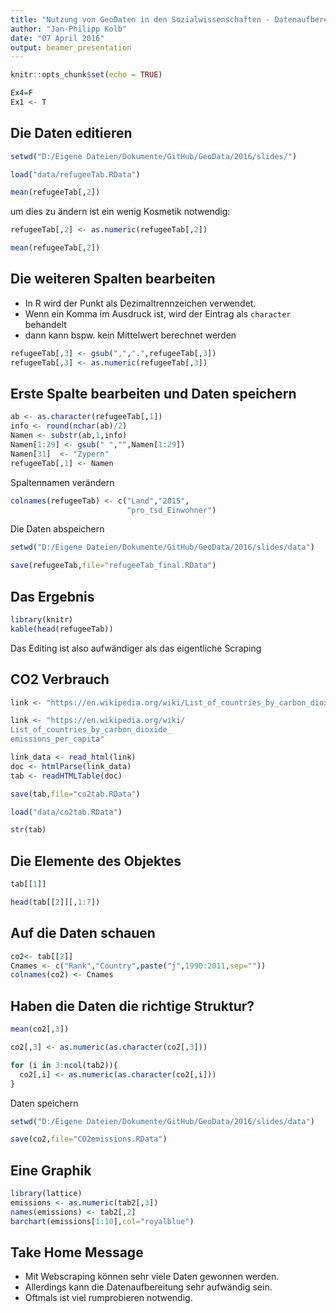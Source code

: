```yaml
---
title: "Nutzung von GeoDaten in den Sozialwissenschaften - Datenaufbereitung"
author: "Jan-Philipp Kolb"
date: "07 April 2016"
output: beamer_presentation
---
```


```r
knitr::opts_chunk$set(echo = TRUE)
```

```r
Ex4=F
Ex1 <- T
```


## Die Daten editieren

```r
setwd("D:/Eigene Dateien/Dokumente/GitHub/GeoData/2016/slides/")
```


```r
load("data/refugeeTab.RData")
```


```r
mean(refugeeTab[,2])
```

um dies zu ändern ist ein wenig Kosmetik notwendig:

```r
refugeeTab[,2] <- as.numeric(refugeeTab[,2])
```


```r
mean(refugeeTab[,2])
```


## Die weiteren Spalten bearbeiten

- In R wird der Punkt als Dezimaltrennzeichen verwendet. 
- Wenn ein Komma im Ausdruck ist, wird der Eintrag als `character` behandelt
- dann kann bspw. kein Mittelwert berechnet werden

```r
refugeeTab[,3] <- gsub(",",".",refugeeTab[,3])
refugeeTab[,3] <- as.numeric(refugeeTab[,3])
```

## Erste Spalte bearbeiten und Daten speichern

```r
ab <- as.character(refugeeTab[,1])
info <- round(nchar(ab)/2)
Namen <- substr(ab,1,info)
Namen[1:29] <- gsub(" ","",Namen[1:29])
Namen[31]  <- "Zypern"
refugeeTab[,1] <- Namen
```

Spaltennamen verändern

```r
colnames(refugeeTab) <- c("Land","2015",
                          "pro_tsd_Einwohner")

```

Die Daten abspeichern

```r
setwd("D:/Eigene Dateien/Dokumente/GitHub/GeoData/2016/slides/data")
```

```r
save(refugeeTab,file="refugeeTab_final.RData")
```


## Das Ergebnis

```r
library(knitr)
kable(head(refugeeTab))
```

Das Editing ist also aufwändiger als das eigentliche Scraping


## CO2 Verbrauch

```r
link <- "https://en.wikipedia.org/wiki/List_of_countries_by_carbon_dioxide_emissions_per_capita"
```


```r
link <- "https://en.wikipedia.org/wiki/
List_of_countries_by_carbon_dioxide_
emissions_per_capita"
```


```r
link_data <- read_html(link)
doc <- htmlParse(link_data)
tab <- readHTMLTable(doc)
```

```r
save(tab,file="co2tab.RData")
```

```r
load("data/co2tab.RData")
```

```r
str(tab)
```

## Die Elemente des Objektes

```r
tab[[1]]
```

```r
head(tab[[2]][,1:7])
```


## Auf die Daten schauen

```r
co2<- tab[[2]]
Cnames <- c("Rank","Country",paste("j",1990:2011,sep=""))
colnames(co2) <- Cnames 
```

## Haben die Daten die richtige Struktur?

```r
mean(co2[,3])
```

```r
co2[,3] <- as.numeric(as.character(co2[,3]))
```

```r
for (i in 3:ncol(tab2)){
  co2[,i] <- as.numeric(as.character(co2[,i]))
}
```

Daten speichern

```r
setwd("D:/Eigene Dateien/Dokumente/GitHub/GeoData/2016/slides/data")
```

```r
save(co2,file="CO2emissions.RData")
```

## Eine Graphik

```r
library(lattice)
emissions <- as.numeric(tab2[,3])
names(emissions) <- tab2[,2]
barchart(emissions[1:10],col="royalblue")
```


## Take Home Message

- Mit Webscraping können sehr viele Daten gewonnen werden.
- Allerdings kann die Datenaufbereitung sehr aufwändig sein. 
- Oftmals ist viel rumprobieren notwendig.